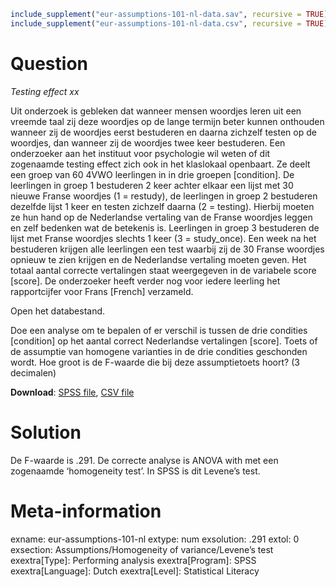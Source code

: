 ```r
include_supplement("eur-assumptions-101-nl-data.sav", recursive = TRUE)
include_supplement("eur-assumptions-101-nl-data.csv", recursive = TRUE)
```


Question
========
*Testing effect xx* 

Uit onderzoek is gebleken dat wanneer mensen woordjes leren uit een vreemde taal zij deze woordjes op de lange termijn beter kunnen onthouden wanneer zij de woordjes eerst bestuderen en daarna zichzelf testen op de woordjes, dan wanneer zij de woordjes twee keer bestuderen. Een onderzoeker aan het instituut voor psychologie wil weten of dit zogenaamde testing effect zich ook in het klaslokaal openbaart. Ze deelt een groep van 60 4VWO leerlingen in in drie groepen [condition]. De leerlingen in groep 1 bestuderen 2 keer achter elkaar een lijst met 30 nieuwe Franse woordjes (1 = restudy), de leerlingen in groep 2 bestuderen dezelfde lijst 1 keer en testen zichzelf daarna (2 = testing). Hierbij moeten ze hun hand op de Nederlandse vertaling van de Franse woordjes leggen en zelf bedenken wat de betekenis is. Leerlingen in groep 3 bestuderen de lijst met Franse woordjes slechts 1 keer (3 = study_once). Een week na het bestuderen krijgen alle leerlingen een test waarbij zij de 30 Franse woordjes opnieuw te zien krijgen en de Nederlandse vertaling moeten geven. Het totaal aantal correcte vertalingen staat weergegeven in de variabele score [score]. De onderzoeker heeft verder nog voor iedere leerling het rapportcijfer voor Frans [French] verzameld.

Open het databestand.

Doe een analyse om te bepalen of er verschil is tussen de drie condities [condition] op het aantal correct Nederlandse vertalingen [score]. Toets of de assumptie van homogene varianties in de drie condities geschonden wordt. Hoe groot is de F-waarde die bij deze assumptietoets hoort? (3 decimalen)

**Download**: [SPSS file](eur-assumptions-101-nl-data.sav), [CSV file](eur-assumptions-101-nl-data.csv)

Solution
========
De F-waarde is .291. De correcte analyse is ANOVA with met een zogenaamde 'homogeneity test'. In SPSS is dit Levene's test.

Meta-information
================
exname: eur-assumptions-101-nl
extype: num
exsolution: .291
extol: 0
exsection: Assumptions/Homogeneity of variance/Levene's test
exextra[Type]: Performing analysis
exextra[Program]: SPSS
exextra[Language]: Dutch
exextra[Level]: Statistical Literacy
